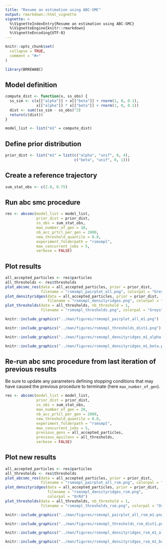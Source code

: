 ```yaml
---
title: "Resume an estimation using ABC-SMC"
output: rmarkdown::html_vignette
vignette: >
  %\VignetteIndexEntry{Resume an estimation using ABC-SMC}
  %\VignetteEngine{knitr::rmarkdown}
  %\VignetteEncoding{UTF-8}
---
```


```r
knitr::opts_chunk$set(
  collapse = TRUE,
  comment = "#>"
)
```

```r
library(BRREWABC)
```

## Model definition
```r
compute_dist <- function(x, ss_obs) {
  ss_sim <- c(x[["alpha"]] + x[["beta"]] + rnorm(1, 0, 0.1),
              x[["alpha"]] * x[["beta"]] + rnorm(1, 0, 0.1))
  dist <- sum((ss_sim - ss_obs)^2)
  return(c(dist))
}

model_list <- list("m1" = compute_dist)
```

## Define prior distribution
```r
prior_dist <- list("m1" = list(c("alpha", "unif", 0, 4),
                               c("beta", "unif", 0, 1)))
```

## Create a reference trajectory
```r
sum_stat_obs <- c(2.0, 0.75)
```

## Run abc smc procedure
```r
res <- abcsmc(model_list = model_list,
              prior_dist = prior_dist,
              ss_obs = sum_stat_obs,
              max_number_of_gen = 10,
              nb_acc_prtcl_per_gen = 2000,
              new_threshold_quantile = 0.8,
              experiment_folderpath = "rsmsmpl",
              max_concurrent_jobs = 5,
              verbose = FALSE)
```

## Plot results
```r
all_accepted_particles <- res$particles
all_thresholds <- res$thresholds
plot_abcsmc_res(data = all_accepted_particles, prior = prior_dist,
                filename = "rsmsmpl_pairplot_all.png", colorpal = "Greys")
plot_densityridges(data = all_accepted_particles, prior = prior_dist,
                   filename = "rsmsmpl_densityridges.png", colorpal = "Greys")
plot_thresholds(data = all_thresholds, nb_threshold = 1,
                filename = "rsmsmpl_thresholds.png", colorpal = "Greys")
```

```r
knitr::include_graphics("../man/figures/rsmsmpl_pairplot_all_m1.png")
```

```r
knitr::include_graphics("../man/figures/rsmsmpl_thresholds_dist1.png")
```

```r
knitr::include_graphics("../man/figures/rsmsmpl_densityridges_m1_alpha.png")
```

```r
knitr::include_graphics("../man/figures/rsmsmpl_densityridges_m1_beta.png")
```

## Re-run abc smc procedure from last iteration of previous results
Be sure to update any parameters defining stopping conditions that may have caused the previous procedure to terminate (here `max_number_of_gen`).
```r
res <- abcsmc(model_list = model_list,
              prior_dist = prior_dist,
              ss_obs = sum_stat_obs,
              max_number_of_gen = 20,
              nb_acc_prtcl_per_gen = 2000,
              new_threshold_quantile = 0.8,
              experiment_folderpath = "rsmsmpl",
              max_concurrent_jobs = 5,
              previous_gens = all_accepted_particles,
              previous_epsilons = all_thresholds,
              verbose = FALSE)
```

## Plot new results
```r
all_accepted_particles <- res$particles
all_thresholds <- res$thresholds
plot_abcsmc_res(data = all_accepted_particles, prior = prior_dist,
                filename = "rsmsmpl_pairplot_all_rsm.png", colorpal = "OrRd")
plot_densityridges(data = all_accepted_particles, prior = prior_dist,
                   filename = "rsmsmpl_densityridges_rsm.png",
                   colorpal = "OrRd")
plot_thresholds(data = all_thresholds, nb_threshold = 1,
                filename = "rsmsmpl_thresholds_rsm.png", colorpal = "OrRd")
```

```r
knitr::include_graphics("../man/figures/rsmsmpl_pairplot_all_rsm_m1.png")
```

```r
knitr::include_graphics("../man/figures/rsmsmpl_thresholds_rsm_dist1.png")
```

```r
knitr::include_graphics("../man/figures/rsmsmpl_densityridges_rsm_m1_alpha.png")
```

```r
knitr::include_graphics("../man/figures/rsmsmpl_densityridges_rsm_m1_beta.png")
```
